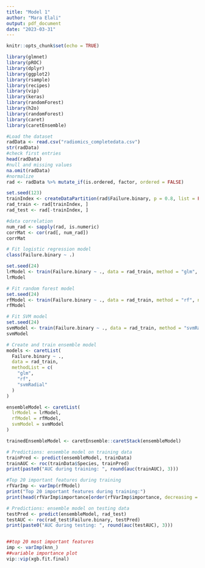 ```yaml
---
title: "Model 1"
author: "Mara Elali"
output: pdf_document
date: "2023-03-31"
---
```


```r
knitr::opts_chunk$set(echo = TRUE)
```


```r
library(glmnet)
library(pROC)   
library(dplyr)
library(ggplot2)
library(rsample)
library(recipes)
library(vip)
library(keras)
library(randomForest)
library(h2o)
library(randomForest)
library(caret)
library(caretEnsemble)
```


```r
#Load the dataset
radData <- read.csv("radiomics_completedata.csv")
str(radData)
#check first entries
head(radData)
#null and missing values
na.omit(radData)
#normalize
rad <- radData %>% mutate_if(is.ordered, factor, ordered = FALSE)
```

```r
set.seed(123)
trainIndex <- createDataPartition(rad$Failure.binary, p = 0.8, list = FALSE)
rad_train <- rad[trainIndex, ]
rad_test <- rad[-trainIndex, ]

```

```r
#data correlation
num_rad <- sapply(rad, is.numeric)
corrMat <- cor(rad[, num_rad])
corrMat
```

```r
# Fit logistic regression model
class(Failure.binary ~ .)

set.seed(24)
lrModel <- train(Failure.binary ~ ., data = rad_train, method = "glm", family = "binomial")
lrModel
```

```r
# Fit random forest model
set.seed(24)
rfModel <- train(Failure.binary ~ ., data = rad_train, method = "rf", ntree = 50)
rfModel
```


```r
# Fit SVM model
set.seed(24)
svmModel <- train(Failure.binary ~ ., data = rad_train, method = "svmRadial")
svmModel
```


```r
# Create and train ensemble model
models <- caretList(
  Failure.binary ~ .,
  data = rad_train,
  methodList = c(
    "glm",
    "rf",
    "svmRadial"
  )
)

ensembleModel <- caretList(
  lrModel = lrModel,
  rfModel = rfModel,
  svmModel = svmModel
)

trainedEnsembleModel <- caretEnsemble::caretStack(ensembleModel)
```

```r
# Predictions: ensemble model on training data
trainPred <- predict(ensembleModel, trainData)
trainAUC <- roc(trainData$Species, trainPred)
print(paste0("AUC during training: ", round(auc(trainAUC), 3)))

#Top 20 important features during training
rfVarImp <- varImp(rfModel)
print("Top 20 important features during training:")
print(head(rfVarImp$importance[order(rfVarImp$importance, decreasing = TRUE),], 20))

# Predictions: ensemble model on testing data
testPred <- predict(ensembleModel, rad_test)
testAUC <- roc(rad_test$Failure.binary, testPred)
print(paste0("AUC during testing: ", round(auc(testAUC), 3)))


##top 20 most important features
imp <- varImp(knn_)
##variable importance plot
vip::vip(xgb.fit.final)

```
